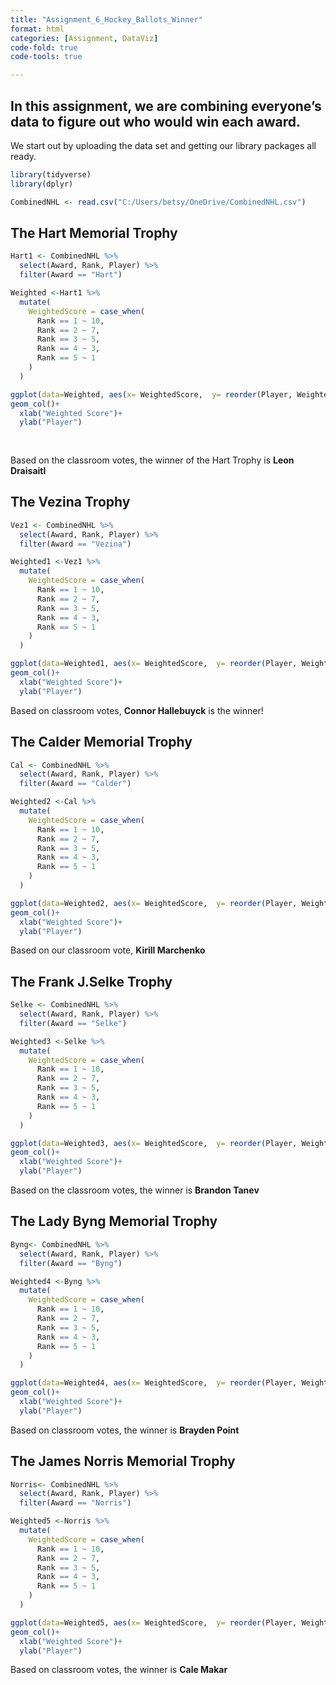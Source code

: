 ```yaml
---
title: "Assignment_6_Hockey_Ballots_Winner"
format: html
categories: [Assignment, DataViz]
code-fold: true
code-tools: true

---
```

## In this assignment, we are combining everyone's data to figure out who would win each award.

We start out by uploading the data set and getting our library packages all ready.
```r
library(tidyverse)
library(dplyr)

CombinedNHL <- read.csv("C:/Users/betsy/OneDrive/CombinedNHL.csv")

```
## The Hart Memorial Trophy
```r

Hart1 <- CombinedNHL %>%
  select(Award, Rank, Player) %>%
  filter(Award == "Hart")

Weighted <-Hart1 %>%
  mutate(
    WeightedScore = case_when(
      Rank == 1 ~ 10,
      Rank == 2 ~ 7,
      Rank == 3 ~ 5,
      Rank == 4 ~ 3,
      Rank == 5 ~ 1
    )
  )

ggplot(data=Weighted, aes(x= WeightedScore,  y= reorder(Player, WeightedScore)))+
geom_col()+
  xlab("Weighted Score")+
  ylab("Player")
  
       

```
Based on the classroom votes, the winner of the Hart Trophy is **Leon Draisaitl**

## The Vezina Trophy

```r
Vez1 <- CombinedNHL %>%
  select(Award, Rank, Player) %>%
  filter(Award == "Vezina")

Weighted1 <-Vez1 %>%
  mutate(
    WeightedScore = case_when(
      Rank == 1 ~ 10,
      Rank == 2 ~ 7,
      Rank == 3 ~ 5,
      Rank == 4 ~ 3,
      Rank == 5 ~ 1
    )
  )

ggplot(data=Weighted1, aes(x= WeightedScore,  y= reorder(Player, WeightedScore)))+
geom_col()+
  xlab("Weighted Score")+
  ylab("Player")


```

Based on classroom votes, **Connor Hallebuyck** is the winner!


## The Calder Memorial Trophy
```r
Cal <- CombinedNHL %>%
  select(Award, Rank, Player) %>%
  filter(Award == "Calder")

Weighted2 <-Cal %>%
  mutate(
    WeightedScore = case_when(
      Rank == 1 ~ 10,
      Rank == 2 ~ 7,
      Rank == 3 ~ 5,
      Rank == 4 ~ 3,
      Rank == 5 ~ 1
    )
  )

ggplot(data=Weighted2, aes(x= WeightedScore,  y= reorder(Player, WeightedScore)))+
geom_col()+
  xlab("Weighted Score")+
  ylab("Player")


```

Based on our classroom vote, **Kirill Marchenko**

## The Frank J.Selke Trophy

```r
Selke <- CombinedNHL %>%
  select(Award, Rank, Player) %>%
  filter(Award == "Selke")

Weighted3 <-Selke %>%
  mutate(
    WeightedScore = case_when(
      Rank == 1 ~ 10,
      Rank == 2 ~ 7,
      Rank == 3 ~ 5,
      Rank == 4 ~ 3,
      Rank == 5 ~ 1
    )
  )

ggplot(data=Weighted3, aes(x= WeightedScore,  y= reorder(Player, WeightedScore)))+
geom_col()+
  xlab("Weighted Score")+
  ylab("Player")
```
Based on the classroom votes, the winner is **Brandon Tanev**

## The Lady Byng Memorial Trophy
```r
Byng<- CombinedNHL %>%
  select(Award, Rank, Player) %>%
  filter(Award == "Byng")

Weighted4 <-Byng %>%
  mutate(
    WeightedScore = case_when(
      Rank == 1 ~ 10,
      Rank == 2 ~ 7,
      Rank == 3 ~ 5,
      Rank == 4 ~ 3,
      Rank == 5 ~ 1
    )
  )

ggplot(data=Weighted4, aes(x= WeightedScore,  y= reorder(Player, WeightedScore)))+
geom_col()+
  xlab("Weighted Score")+
  ylab("Player")

```

Based on classroom votes, the winner is **Brayden Point**

## The James Norris Memorial Trophy
```r

Norris<- CombinedNHL %>%
  select(Award, Rank, Player) %>%
  filter(Award == "Norris")

Weighted5 <-Norris %>%
  mutate(
    WeightedScore = case_when(
      Rank == 1 ~ 10,
      Rank == 2 ~ 7,
      Rank == 3 ~ 5,
      Rank == 4 ~ 3,
      Rank == 5 ~ 1
    )
  )

ggplot(data=Weighted5, aes(x= WeightedScore,  y= reorder(Player, WeightedScore)))+
geom_col()+
  xlab("Weighted Score")+
  ylab("Player")


```

Based on classroom votes, the winner is **Cale Makar**